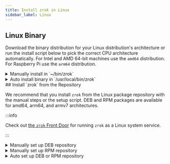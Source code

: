 ```yaml
---
title: Install zrok in Linux
sidebar_label: Linux
---
```



## Linux Binary

<AssetsProvider>
  <div className={styles.downloadContainer}>
    <DownloadCard
      osName="Linux"
      osLogo="/img/logo-linux.svg"
    />
  </div>
</AssetsProvider>

Download the binary distribution for your Linux distribution's architecture or run the install script below to pick the correct CPU architecture automatically. For Intel and AMD 64-bit machines use the `amd64` distribution. For Raspberry Pi use the `arm64` distribution.

<Details>
<summary>Manually install in `~/bin/zrok`</summary>

1. Unarchive the distribution in a temporary directory.

    ```text
    mkdir /tmp/zrok && tar -xf ./zrok*linux*.tar.gz -C /tmp/zrok
    ```

1. Install the `zrok` executable.

    ```text
    mkdir -p ~/bin && install /tmp/zrok/zrok ~/bin/
    ```

1. Add `~/bin` to your shell's executable search path. Optionally add this to your ~/.zshenv to persist the change.

    ```text
    PATH=~/bin:$PATH
    ```

1. With the `zrok` executable in your path, you can then execute the `zrok` command from your shell:

    ```text
    zrok version
    ```

    ```buttonless title="Output"
                   _    
     _____ __ ___ | | __
    |_  / '__/ _ \| |/ /
     / /| | | (_) |   < 
    /___|_|  \___/|_|\_\
    
    v0.4.0 [c889005]
    ```

</Details>

<Details>
<summary>Auto install binary in `/usr/local/bin/zrok`</summary>

This script auto-selects the correct architecture, and may be helpful for Raspberry Pi users.

```text
(set -euo pipefail;

cd $(mktemp -d);

ZROK_VERSION=$(
  curl -sSf https://api.github.com/repos/openziti/zrok/releases/latest \
  | jq -r '.tag_name'
);

case $(uname -m) in
  x86_64)          GOXARCH=amd64 ;;
  aarch64|arm64)   GOXARCH=arm64 ;;
  armv7|armhf|arm) GOXARCH=arm   ;;
  *)               echo "ERROR: unknown arch '$(uname -m)'" >&2
                   exit 1        ;;
esac;

curl -sSfL \
  "https://github.com/openziti/zrok/releases/download/${ZROK_VERSION}/zrok_${ZROK_VERSION#v}_linux_${GOXARCH}.tar.gz" \
  | tar -xz -f -;

sudo install -o root -g root ./zrok /usr/local/bin/;
zrok version;
)
```

</Details>
## Install `zrok` from the Repository

We recommend that you install `zrok` from the Linux package repository with the manual steps or the setup script. DEB and RPM packages are available for amd64, arm64, and armv7 architectures.

:::info

Check out [the `zrok` Front Door](/guides/linux-front-door.md) for running `zrok` as a Linux system service.

:::

<Details>
<summary>Manually set up DEB repository</summary>

```text
(set -euo pipefail;

curl -sSLf https://get.openziti.io/tun/package-repos.gpg \
| sudo gpg --dearmor --output /usr/share/keyrings/openziti.gpg;
sudo chmod a+r /usr/share/keyrings/openziti.gpg;

sudo tee /etc/apt/sources.list.d/openziti-release.list >/dev/null <<EOF;
deb [signed-by=/usr/share/keyrings/openziti.gpg] https://packages.openziti.org/zitipax-openziti-deb-stable debian main
EOF

sudo apt update;
sudo apt install zrok;
zrok version;
)
```

</Details>

<Details>
<summary>Manually set up RPM repository</summary>

```text
(set -euo pipefail;

sudo tee /etc/yum.repos.d/openziti-release.repo >/dev/null <<\EOF;
[OpenZitiRelease]
name=OpenZiti Release
baseurl=https://packages.openziti.org/zitipax-openziti-rpm-stable/redhat/$basearch
enabled=1
gpgcheck=0
gpgkey=https://packages.openziti.org/zitipax-openziti-rpm-stable/redhat/$basearch/repodata/repomd.xml.key
repo_gpgcheck=1
EOF

sudo dnf update;
sudo dnf install zrok;
zrok version;
)
```

</Details>

<Details>
<summary>Auto set up DEB or RPM repository</summary>

1. Download the zrok install script.

    ```text
    curl -sSLfo ./zrok-install.bash https://get.openziti.io/install.bash
    ```

1. Inspect the script to ensure it is suitable to run as root on your system.

    ```text
    less ./zrok-install.bash
    ```

1. Run the script as root to add the package repo and install the `zrok` package.

    ```text
    sudo bash ./zrok-install.bash zrok
    ```

</Details>
